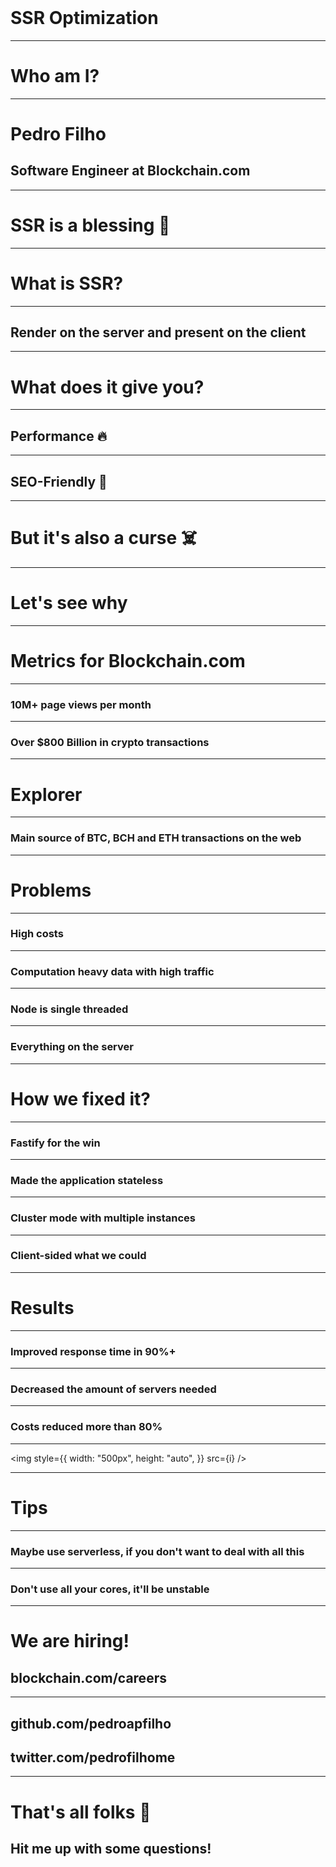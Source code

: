 

<Header>

<Profile name="Pedro Filho" twitter="pedrofilhome" />

</Header>

<Footer>

<Pacman />

</Footer>

# SSR Optimization

---

# Who am I?

---

# Pedro Filho

## Software Engineer at Blockchain.com

---

# SSR is a blessing 🙌

---

# What is SSR?

---

## Render on the server and present on the client

---

# What does it give you?

---

## Performance 🔥

---

## SEO-Friendly 👀

---

# But it's also a curse ☠️

---

# Let's see why

---

# Metrics for Blockchain.com

---

### 10M+ page views per month

---

### Over $800 Billion in crypto transactions

---

# Explorer

---

### Main source of BTC, BCH and ETH transactions on the web

---

# Problems

---

### High costs

---

### Computation heavy data with high traffic

---

### Node is single threaded

---

### Everything on the server

---

# How we fixed it?

---

### Fastify for the win

---

### Made the application stateless

---

### Cluster mode with multiple instances

---

### Client-sided what we could

---

# Results

---

### Improved response time in 90%+

---

### Decreased the amount of servers needed

---

### Costs reduced more than 80%

---


<img
  style={{
    width: "500px",
    height: "auto",
  }}
  src={i}
/>

---

# Tips

---

### Maybe use serverless, if you don't want to deal with all this

---

### Don't use all your cores, it'll be unstable

---

# We are hiring!

## blockchain.com/careers

---

## github.com/pedroapfilho

## twitter.com/pedrofilhome

---

# That's all folks 👋

## Hit me up with some questions!
